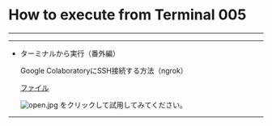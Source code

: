 # How to execute from Terminal 005

------------------------------------------------------------------------

------------------------------------------------------------------------

-   ターミナルから実行（番外編）

    Google ColaboratoryにSSH接続する方法（ngrok）

    [ファイル](https://github.com/watanabe3tipapa/GoogleColaboratory/blob/main/method4colab_ssh.ipynb)

    ![open.jpg](/assets/open.jpg) をクリックして試用してみてください。

------------------------------------------------------------------------